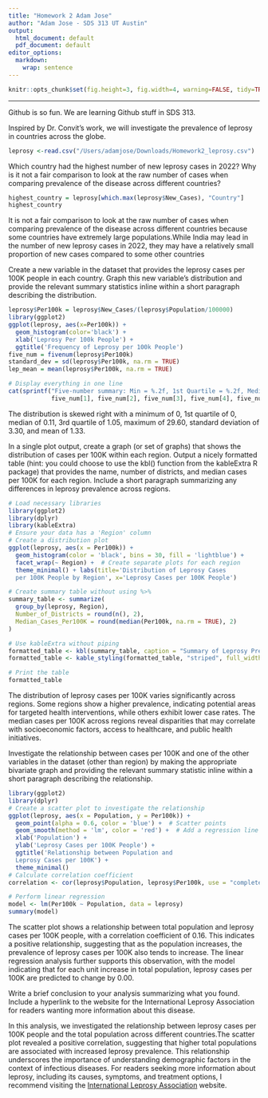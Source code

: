 ```yaml
---
title: "Homework 2 Adam Jose"
author: "Adam Jose - SDS 313 UT Austin"
output:
  html_document: default
  pdf_document: default
editor_options:
  markdown:
    wrap: sentence
---
```


```r
knitr::opts_chunk$set(fig.height=3, fig.width=4, warning=FALSE, tidy=TRUE, tidy.opts=list(width.cutoff=60), echo = FALSE)
```

------------------------------------------------------------------------

Github is so fun. We are learning Github stuff in SDS 313.

Inspired by Dr. Convit’s work, we will investigate the prevalence of leprosy in countries across the globe.



```r
leprosy <-read.csv("/Users/adamjose/Downloads/Homework2_leprosy.csv")
```

Which country had the highest number of new leprosy cases in 2022? Why is it not a fair comparison to look at the raw number of cases when comparing prevalence of the disease across different countries?
```r
highest_country = leprosy[which.max(leprosy$New_Cases), "Country"]
highest_country
```

It is not a fair comparison to look at the raw number of cases when comparing prevalence of the disease across different countries because some countries have extremely large populations.While India may lead in the number of new leprosy cases in 2022, they may have a relatively small proportion of new cases compared to some other countries


Create a new variable in the dataset that provides the leprosy cases per 100K people in each country. Graph this new variable’s distribution and provide the relevant summary statistics inline within a short paragraph describing the distribution.
```r
leprosy$Per100k = leprosy$New_Cases/(leprosy$Population/100000)
library(ggplot2)
ggplot(leprosy, aes(x=Per100k)) + 
  geom_histogram(color='black') + 
  xlab('Leprosy Per 100k People') + 
  ggtitle('Frequency of Leprosy per 100k People')
five_num = fivenum(leprosy$Per100k)
standard_dev = sd(leprosy$Per100k, na.rm = TRUE)
lep_mean = mean(leprosy$Per100k, na.rm = TRUE)

# Display everything in one line
cat(sprintf("Five-number summary: Min = %.2f, 1st Quartile = %.2f, Median = %.2f, 3rd Quartile = %.2f, Max = %.2f; Standard Deviation = %.2f; Mean = %.2f", 
            five_num[1], five_num[2], five_num[3], five_num[4], five_num[5], standard_dev, lep_mean))

```

The distribution is skewed right with a minimum of 0, 1st quartile of 0, median of 0.11, 3rd quartile of 1.05, maximum of 29.60, standard deviation of 3.30, and mean of 1.33.


In a single plot output, create a graph (or set of graphs) that shows the distribution of cases per 100K within each region. Output a nicely formatted table (hint: you could choose to use the kbl() function from the kableExtra R package) that provides the name, number of districts, and median cases per 100K for each region. Include a short paragraph summarizing any differences in leprosy prevalence across regions.
```r
# Load necessary libraries
library(ggplot2)
library(dplyr)
library(kableExtra)
# Ensure your data has a 'Region' column
# Create a distribution plot
ggplot(leprosy, aes(x = Per100k)) +
  geom_histogram(color = 'black', bins = 30, fill = 'lightblue') +
  facet_wrap(~ Region) +  # Create separate plots for each region
  theme_minimal() + labs(title='Distribution of Leprosy Cases
  per 100K People by Region', x='Leprosy Cases per 100K People')

# Create summary table without using %>%
summary_table <- summarize(
  group_by(leprosy, Region),
  Number_of_Districts = round(n(), 2),
  Median_Cases_Per100K = round(median(Per100k, na.rm = TRUE), 2)
)

# Use kableExtra without piping
formatted_table <- kbl(summary_table, caption = "Summary of Leprosy Prevalence by Region")
formatted_table <- kable_styling(formatted_table, "striped", full_width = FALSE)

# Print the table
formatted_table
```
The distribution of leprosy cases per 100K varies significantly across regions. Some regions show a higher prevalence, indicating potential areas for targeted health interventions, while others exhibit lower case rates. The median cases per 100K across regions reveal disparities that may correlate with socioeconomic factors, access to healthcare, and public health initiatives.

Investigate the relationship between cases per 100K and one of the other variables in the dataset (other than region) by making the appropriate bivariate graph and providing the relevant summary statistic inline within a short paragraph describing the relationship.
```r
library(ggplot2)
library(dplyr)
# Create a scatter plot to investigate the relationship
ggplot(leprosy, aes(x = Population, y = Per100k)) +
  geom_point(alpha = 0.6, color = 'blue') +  # Scatter points
  geom_smooth(method = 'lm', color = 'red') +  # Add a regression line
  xlab('Population') +
  ylab('Leprosy Cases per 100K People') +
  ggtitle('Relationship between Population and 
  Leprosy Cases per 100K') +
  theme_minimal()
# Calculate correlation coefficient
correlation <- cor(leprosy$Population, leprosy$Per100k, use = "complete.obs")

# Perform linear regression
model <- lm(Per100k ~ Population, data = leprosy)
summary(model)

```


The scatter plot shows a relationship between total population and leprosy cases per 100K people, with a correlation coefficient of 0.16. This indicates a positive relationship, suggesting that as the population increases, the prevalence of leprosy cases per 100K also tends to increase. The linear regression analysis further supports this observation, with the model indicating that for each unit increase in total population, leprosy cases per 100K are predicted to change by 0.00.

Write a brief conclusion to your analysis summarizing what you found. Include a hyperlink to the website for the International Leprosy Association for readers wanting more information about this disease.

In this analysis, we investigated the relationship between leprosy cases per 100K people and the total population across different countries.The scatter plot revealed a positive correlation, suggesting that higher total populations are associated with increased leprosy prevalence. This relationship underscores the importance of understanding demographic factors in the context of infectious diseases. For readers seeking more information about leprosy, including its causes, symptoms, and treatment options, I recommend visiting the [International Leprosy Association](https://www.internationalleprosyassociation.org/) website.
